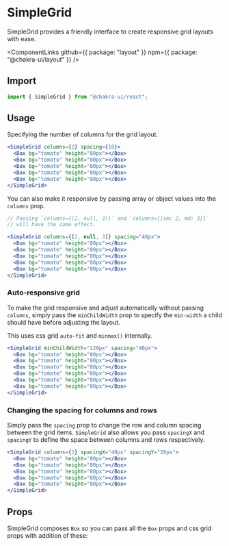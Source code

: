 # SimpleGrid

SimpleGrid provides a friendly interface to create responsive grid layouts
with ease.

<ComponentLinks
  github={{ package: "layout" }}
  npm={{ package: "@chakra-ui/layout" }}
/>

## Import

```js
import { SimpleGrid } from "@chakra-ui/react";
```

## Usage

Specifying the number of columns for the grid layout.

```jsx live xl
<SimpleGrid columns={2} spacing={10}>
  <Box bg="tomato" height="80px"></Box>
  <Box bg="tomato" height="80px"></Box>
  <Box bg="tomato" height="80px"></Box>
  <Box bg="tomato" height="80px"></Box>
  <Box bg="tomato" height="80px"></Box>
</SimpleGrid>
```

You can also make it responsive by passing array or object values into the
`columns` prop.

```jsx live xl
// Passing `columns={[2, null, 3]}` and `columns={{sm: 2, md: 3}}`
// will have the same effect.

<SimpleGrid columns={[2, null, 3]} spacing="40px">
  <Box bg="tomato" height="80px"></Box>
  <Box bg="tomato" height="80px"></Box>
  <Box bg="tomato" height="80px"></Box>
  <Box bg="tomato" height="80px"></Box>
  <Box bg="tomato" height="80px"></Box>
</SimpleGrid>
```

### Auto-responsive grid

To make the grid responsive and adjust automatically without passing `columns`,
simply pass the `minChildWidth` prop to specify the `min-width` a child should
have before adjusting the layout.

This uses css grid `auto-fit` and `minmax()` internally.

```jsx live lg
<SimpleGrid minChildWidth="120px" spacing="40px">
  <Box bg="tomato" height="80px"></Box>
  <Box bg="tomato" height="80px"></Box>
  <Box bg="tomato" height="80px"></Box>
  <Box bg="tomato" height="80px"></Box>
  <Box bg="tomato" height="80px"></Box>
  <Box bg="tomato" height="80px"></Box>
</SimpleGrid>
```

### Changing the spacing for columns and rows

Simply pass the `spacing` prop to change the row and column spacing between the
grid items. `SimpleGrid` also allows you pass `spacingX` and `spacingY` to
define the space between columns and rows respectively.

```jsx live xl
<SimpleGrid columns={2} spacingX="40px" spacingY="20px">
  <Box bg="tomato" height="80px"></Box>
  <Box bg="tomato" height="80px"></Box>
  <Box bg="tomato" height="80px"></Box>
  <Box bg="tomato" height="80px"></Box>
  <Box bg="tomato" height="80px"></Box>
</SimpleGrid>
```

## Props

SimpleGrid composes `Box` so you can pass all the `Box` props and css grid props
with addition of these:

<PropsTable of="SimpleGrid" />
